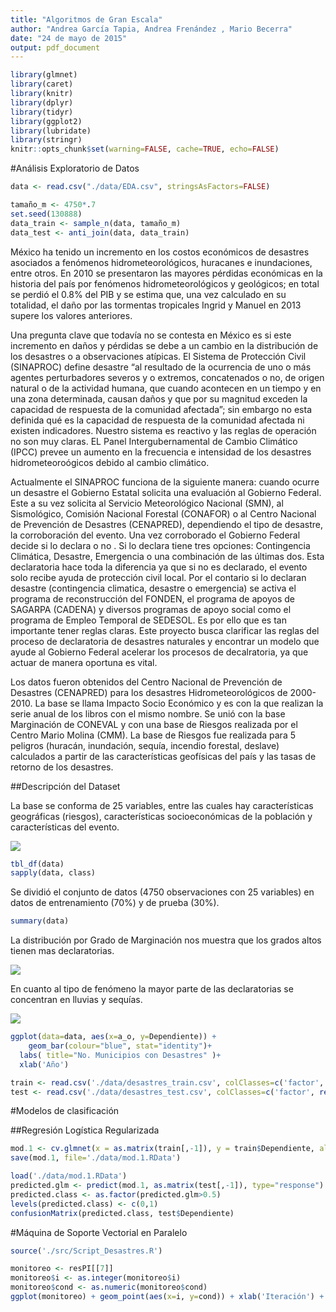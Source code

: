 ```yaml
---
title: "Algoritmos de Gran Escala"
author: "Andrea García Tapia, Andrea Frenández , Mario Becerra"
date: "24 de mayo de 2015"
output: pdf_document
---
```



```r
library(glmnet)
library(caret)
library(knitr)
library(dplyr)
library(tidyr)
library(ggplot2)
library(lubridate)
library(stringr)
knitr::opts_chunk$set(warning=FALSE, cache=TRUE, echo=FALSE)
```

#Análisis Exploratorio de Datos

```r
data <- read.csv("./data/EDA.csv", stringsAsFactors=FALSE)

tamaño_m <- 4750*.7
set.seed(130888)
data_train <- sample_n(data, tamaño_m)
data_test <- anti_join(data, data_train)
```


México ha tenido un incremento en los costos económicos de desastres asociados a fenómenos hidrometeorológicos, huracanes e inundaciones, entre otros. En 2010 se presentaron las mayores pérdidas económicas en la historia del país por fenómenos hidrometeorológicos y geológicos; en total se perdió el 0.8% del PIB y se estima que, una vez calculado en su totalidad, el daño por las tormentas tropicales Ingrid y Manuel en 2013 supere los valores anteriores.

Una pregunta clave que todavía no se contesta en México es si este incremento en daños y pérdidas se debe a un cambio en la distribución de los desastres o a observaciones atípicas. El Sistema de Protección Civil (SINAPROC) define desastre “al resultado de la ocurrencia de uno o más agentes perturbadores severos y o extremos, concatenados o no, de origen natural o de la actividad humana, que cuando acontecen en un tiempo y en una zona determinada, causan daños y que por su magnitud exceden la capacidad de respuesta de la comunidad afectada”; sin embargo no esta definida qué es la capacidad de respuesta de la comunidad afectada ni existen indicadores. Nuestro sistema es reactivo y las reglas de operación no son muy claras. EL Panel Intergubernamental de Cambio Climático (IPCC) prevee un aumento en la frecuencia e intensidad de los desastres hidrometeoroógicos debido al cambio climático.

Actualmente el SINAPROC funciona de la siguiente manera: cuando ocurre un desastre el Gobierno Estatal solicita una evaluación al Gobierno Federal. Este a su vez solicita al Servicio Meteorológico Nacional (SMN), al Sismológico, Comisión Nacional Forestal (CONAFOR) o al Centro Nacional de Prevención de Desastres (CENAPRED), dependiendo el tipo de desastre, la corroboración del evento. Una vez corroborado el Gobierno Federal decide si lo declara o no . Si lo declara tiene tres opciones: Contingencia Climática, Desastre, Emergencia o una combinación de las últimas dos. Esta declaratoria hace toda la diferencia ya que si no es declarado, el evento solo recibe ayuda de protección civil local. Por el contario si lo declaran desastre (contingencia climatica, desastre o emergencia) se activa el programa de reconstrucción del FONDEN, el programa de apoyos de SAGARPA (CADENA) y diversos programas de apoyo social como el programa de Empleo Temporal de SEDESOL. Es por ello que es tan importante tener reglas claras. Este proyecto busca clarificar las reglas del proceso de declaratoria de desastres naturales y encontrar un modelo que ayude al Gobierno Federal acelerar los procesos de decalratoria, ya que actuar de manera oportuna es vital.

Los datos fueron obtenidos del Centro Nacional de Prevención de Desastres (CENAPRED) para los desastres Hidrometeorológicos de 2000-2010. La base se llama Impacto Socio Económico y es con la que realizan la serie anual de los libros con el mismo nombre. Se unió con la base Marginación de CONEVAL y con una base de Riesgos realizada por el Centro Mario Molina (CMM). La base de Riesgos fue realizada para 5 peligros (huracán, inundación, sequía, incendio forestal, deslave) calculados a partir de las características geofísicas del país y las tasas de retorno de los desastres.

##Descripción del Dataset

La base se conforma de 25 variables, entre las cuales hay  características geográficas (riesgos), características socioeconómicas de la población y características del evento.

![](./img/var.png)

```r
tbl_df(data)
sapply(data, class)
```

Se dividió el conjunto de datos (4750 observaciones con 25 variables) en datos de entrenamiento (70%) y de prueba (30%). 

```r
summary(data)
```

La distribución por Grado de Marginación nos muestra que los grados altos tienen mas declaratorias. 

![](./img/dec_GM.png)

En cuanto al tipo de fenómeno  la mayor parte de las declaratorias se concentran en lluvias y sequías.


![](./img/tipo.png)

```r
ggplot(data=data, aes(x=a_o, y=Dependiente)) +
    geom_bar(colour="blue", stat="identity")+
  labs( title="No. Municipios con Desastres" )+
  xlab('Año')
```


```r
train <- read.csv('./data/desastres_train.csv', colClasses=c('factor', rep('numeric', 18)))
test <- read.csv('./data/desastres_test.csv', colClasses=c('factor', rep('numeric', 18)))
```

#Modelos de clasificación

##Regresión Logística Regularizada

```r
mod.1 <- cv.glmnet(x = as.matrix(train[,-1]), y = train$Dependiente, alpha=0.5, family='binomial')
save(mod.1, file='./data/mod.1.RData')
```

```r
load('./data/mod.1.RData')
predicted.glm <- predict(mod.1, as.matrix(test[,-1]), type="response")
predicted.class <- as.factor(predicted.glm>0.5)
levels(predicted.class) <- c(0,1)
confusionMatrix(predicted.class, test$Dependiente)
```

#Máquina de Soporte Vectorial en Paralelo

```r
source('./src/Script_Desastres.R')

monitoreo <- resPI[[7]]
monitoreo$i <- as.integer(monitoreo$i)
monitoreo$cond <- as.numeric(monitoreo$cond)
ggplot(monitoreo) + geom_point(aes(x=i, y=cond)) + xlab('Iteración') + ylab('Número de condición')
```





